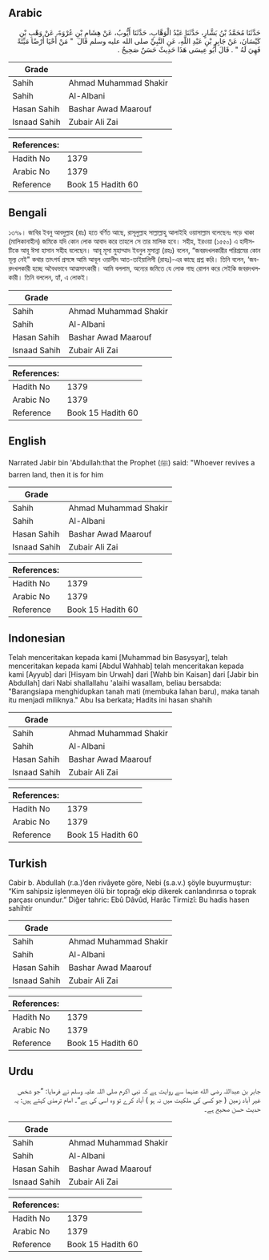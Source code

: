 ## Arabic


<div dir="rtl" lang="ar" style={{fontSize:'larger',backgroundColor:'#f8f9fa',padding:20}}>
حَدَّثَنَا مُحَمَّدُ بْنُ بَشَّارٍ، حَدَّثَنَا عَبْدُ الْوَهَّابِ، حَدَّثَنَا أَيُّوبُ، عَنْ هِشَامِ بْنِ عُرْوَةَ، عَنْ وَهْبِ بْنِ كَيْسَانَ، عَنْ جَابِرِ بْنِ عَبْدِ اللَّهِ، عَنِ النَّبِيِّ صلى الله عليه وسلم قَالَ ‏ "‏ مَنْ أَحْيَا أَرْضًا مَيِّتَةً فَهِيَ لَهُ ‏"‏ ‏.‏ قَالَ أَبُو عِيسَى هَذَا حَدِيثٌ حَسَنٌ صَحِيحٌ ‏.‏
</div>
<div style={{backgroundColor:'#f8f9fa',padding:20, marginBottom: 10}}><table> <thead> <tr> <th>Grade</th> <th></th> </tr> </thead> <tbody> <tr><td>Sahih</td><td>Ahmad Muhammad Shakir</td></tr><tr><td>Sahih</td><td>Al-Albani</td></tr><tr><td>Hasan Sahih</td><td>Bashar Awad Maarouf</td></tr><tr><td>Isnaad Sahih</td><td>Zubair Ali Zai</td></tr></tbody></table><table> <thead> <tr> <th>References:</th> <th></th> </tr> </thead> <tbody><tr><td>Hadith No</td><td>1379</td></tr><tr><td>Arabic No</td><td>1379</td></tr><tr><td>Reference</td><td>Book 15 Hadith 60</td></tr></tbody></table></div>

## Bengali


<div dir="ltr" lang="bn" style={{fontSize:'larger',backgroundColor:'#f8f9fa',padding:20}}>
১৩৭৯। জাবির ইবনু আবদুল্লাহ (রাঃ) হতে বর্ণিত আছে, রাসূলুল্লাহ সাল্লাল্লাহু আলাইহি ওয়াসাল্লাম বলেছেনঃ পড়ে থাকা (মালিকানাহীন) জমিকে যদি কোন লোক আবাদ করে তাহলে সে তার মালিক হবে। সহীহ, ইরওয়া (১৫৫০) এ হাদীসটিকে আবূ ঈসা হাসান সহীহ বলেছেন। আবূ মূসা মুহাম্মাদ ইবনুল মুসান্না (রহঃ) বলেন, “জবরদখলকারীর পরিশ্রমের কোন মূল্য নেই" কথার তাৎপর্য প্রসঙ্গে আমি আবূল ওয়ালীদ আত-তাইয়ালিসী (রাহঃ)-এর কাছে প্রশ্ন করি। তিনি বলেন, ‘জবরদখলকারী হচ্ছে অবৈধভাবে আত্মসাৎকারী। আমি বললাম, অন্যের জমিতে যে লোক গাছ রোপন করে সেইকি জবরদখলকারী। তিনি বললেন, হ্যাঁ, এ লোকই।
</div>
<div style={{backgroundColor:'#f8f9fa',padding:20, marginBottom: 10}}><table> <thead> <tr> <th>Grade</th> <th></th> </tr> </thead> <tbody> <tr><td>Sahih</td><td>Ahmad Muhammad Shakir</td></tr><tr><td>Sahih</td><td>Al-Albani</td></tr><tr><td>Hasan Sahih</td><td>Bashar Awad Maarouf</td></tr><tr><td>Isnaad Sahih</td><td>Zubair Ali Zai</td></tr></tbody></table><table> <thead> <tr> <th>References:</th> <th></th> </tr> </thead> <tbody><tr><td>Hadith No</td><td>1379</td></tr><tr><td>Arabic No</td><td>1379</td></tr><tr><td>Reference</td><td>Book 15 Hadith 60</td></tr></tbody></table></div>

## English


<div dir="ltr" lang="en" style={{fontSize:'larger',backgroundColor:'#f8f9fa',padding:20}}>
Narrated Jabir bin 'Abdullah:that the Prophet (ﷺ) said: "Whoever revives a barren land, then it is for him
</div>
<div style={{backgroundColor:'#f8f9fa',padding:20, marginBottom: 10}}><table> <thead> <tr> <th>Grade</th> <th></th> </tr> </thead> <tbody> <tr><td>Sahih</td><td>Ahmad Muhammad Shakir</td></tr><tr><td>Sahih</td><td>Al-Albani</td></tr><tr><td>Hasan Sahih</td><td>Bashar Awad Maarouf</td></tr><tr><td>Isnaad Sahih</td><td>Zubair Ali Zai</td></tr></tbody></table><table> <thead> <tr> <th>References:</th> <th></th> </tr> </thead> <tbody><tr><td>Hadith No</td><td>1379</td></tr><tr><td>Arabic No</td><td>1379</td></tr><tr><td>Reference</td><td>Book 15 Hadith 60</td></tr></tbody></table></div>

## Indonesian


<div dir="ltr" lang="id" style={{fontSize:'larger',backgroundColor:'#f8f9fa',padding:20}}>
Telah menceritakan kepada kami [Muhammad bin Basysyar], telah menceritakan kepada kami [Abdul Wahhab] telah menceritakan kepada kami [Ayyub] dari [Hisyam bin Urwah] dari [Wahb bin Kaisan] dari [Jabir bin Abdullah] dari Nabi shallallahu 'alaihi wasallam, beliau bersabda: "Barangsiapa menghidupkan tanah mati (membuka lahan baru), maka tanah itu menjadi miliknya." Abu Isa berkata; Hadits ini hasan shahih
</div>
<div style={{backgroundColor:'#f8f9fa',padding:20, marginBottom: 10}}><table> <thead> <tr> <th>Grade</th> <th></th> </tr> </thead> <tbody> <tr><td>Sahih</td><td>Ahmad Muhammad Shakir</td></tr><tr><td>Sahih</td><td>Al-Albani</td></tr><tr><td>Hasan Sahih</td><td>Bashar Awad Maarouf</td></tr><tr><td>Isnaad Sahih</td><td>Zubair Ali Zai</td></tr></tbody></table><table> <thead> <tr> <th>References:</th> <th></th> </tr> </thead> <tbody><tr><td>Hadith No</td><td>1379</td></tr><tr><td>Arabic No</td><td>1379</td></tr><tr><td>Reference</td><td>Book 15 Hadith 60</td></tr></tbody></table></div>

## Turkish


<div dir="ltr" lang="tr" style={{fontSize:'larger',backgroundColor:'#f8f9fa',padding:20}}>
Cabir b. Abdullah (r.a.)’den rivâyete göre, Nebi (s.a.v.) şöyle buyurmuştur: “Kim sahipsiz işlenmeyen ölü bir toprağı ekip dikerek canlandırırsa o toprak parçası onundur.” Diğer tahric: Ebû Dâvûd, Harâc Tirmizî: Bu hadis hasen sahihtir
</div>
<div style={{backgroundColor:'#f8f9fa',padding:20, marginBottom: 10}}><table> <thead> <tr> <th>Grade</th> <th></th> </tr> </thead> <tbody> <tr><td>Sahih</td><td>Ahmad Muhammad Shakir</td></tr><tr><td>Sahih</td><td>Al-Albani</td></tr><tr><td>Hasan Sahih</td><td>Bashar Awad Maarouf</td></tr><tr><td>Isnaad Sahih</td><td>Zubair Ali Zai</td></tr></tbody></table><table> <thead> <tr> <th>References:</th> <th></th> </tr> </thead> <tbody><tr><td>Hadith No</td><td>1379</td></tr><tr><td>Arabic No</td><td>1379</td></tr><tr><td>Reference</td><td>Book 15 Hadith 60</td></tr></tbody></table></div>

## Urdu


<div dir="rtl" lang="ur" style={{fontSize:'larger',backgroundColor:'#f8f9fa',padding:20}}>
جابر بن عبداللہ رضی الله عنہما سے روایت ہے کہ نبی اکرم صلی اللہ علیہ وسلم نے فرمایا: ”جو شخص غیر آباد زمین ( جو کسی کی ملکیت میں نہ ہو ) آباد کرے تو وہ اسی کی ہے“۔ امام ترمذی کہتے ہیں: یہ حدیث حسن صحیح ہے۔
</div>
<div style={{backgroundColor:'#f8f9fa',padding:20, marginBottom: 10}}><table> <thead> <tr> <th>Grade</th> <th></th> </tr> </thead> <tbody> <tr><td>Sahih</td><td>Ahmad Muhammad Shakir</td></tr><tr><td>Sahih</td><td>Al-Albani</td></tr><tr><td>Hasan Sahih</td><td>Bashar Awad Maarouf</td></tr><tr><td>Isnaad Sahih</td><td>Zubair Ali Zai</td></tr></tbody></table><table> <thead> <tr> <th>References:</th> <th></th> </tr> </thead> <tbody><tr><td>Hadith No</td><td>1379</td></tr><tr><td>Arabic No</td><td>1379</td></tr><tr><td>Reference</td><td>Book 15 Hadith 60</td></tr></tbody></table></div>
